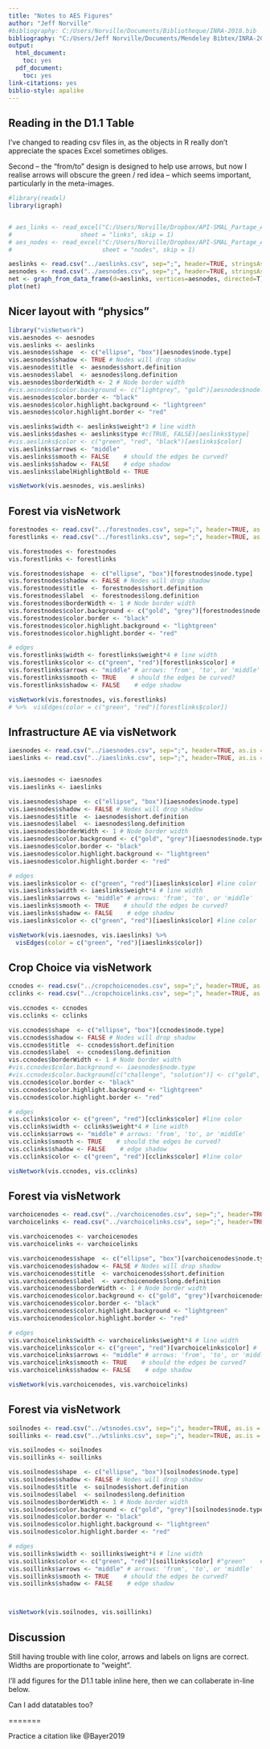 ```yaml
---
title: "Notes to AES Figures"
author: "Jeff Norville"
#bibliography: C:/Users/Norville/Documents/Bibliotheque/INRA-2018.bib
bibliography: "C:/Users/Jeff Norville/Documents/Mendeley Bibtex/INRA-2018.bib"
output: 
  html_document:
    toc: yes
  pdf_document:
    toc: yes
link-citations: yes
biblio-style: apalike
---
```


## Reading in the D1.1 Table

I've changed to reading csv files in, as the objects in R really don't appreciate the spaces Excel sometimes obliges.

Second -- the "from/to" design is designed to help use arrows, but now I realise arrows will obscure the green / red idea -- which seems important, particularly in the meta-images.


```r
#library(readxl)
library(igraph)


# aes_links <- read_excel("C:/Users/Norville/Dropbox/API-SMAL_Partage_Animation/Livrables/D1.1_List_of_AES_English.xlsm",
#                   sheet = "links", skip = 1)
# aes_nodes <- read_excel("C:/Users/Norville/Dropbox/API-SMAL_Partage_Animation/Livrables/D1.1_List_of_AES_English.xlsm",
#                         sheet = "nodes", skip = 1)

aeslinks <- read.csv("../aeslinks.csv", sep=";", header=TRUE, stringsAsFactors = FALSE)
aesnodes <- read.csv("../aesnodes.csv", sep=";", header=TRUE, stringsAsFactors = FALSE)
net <- graph_from_data_frame(d=aeslinks, vertices=aesnodes, directed=T) 
plot(net)

```

## Nicer layout with "physics"
```r
library("visNetwork") 
vis.aesnodes <- aesnodes
vis.aeslinks <- aeslinks
vis.aesnodes$shape  <- c("ellipse", "box")[aesnodes$node.type]
vis.aesnodes$shadow <- TRUE # Nodes will drop shadow
vis.aesnodes$title  <- aesnodes$short.definition
vis.aesnodes$label  <- aesnodes$long.definition
vis.aesnodes$borderWidth <- 2 # Node border width
#vis.aesnodes$color.background <- c("lightgrey", "gold")[aesnodes$node.type]
vis.aesnodes$color.border <- "black"
vis.aesnodes$color.highlight.background <- "lightgreen"
vis.aesnodes$color.highlight.border <- "red"

vis.aeslinks$width <- aeslinks$weight*3 # line width
vis.aeslinks$dashes <- aeslinks$type #c(TRUE, FALSE)[aeslinks$type]
#vis.aeslinks$color <- c("green", "red", "black")[aeslinks$color]  
vis.aeslinks$arrows <- "middle"
vis.aeslinks$smooth <- FALSE    # should the edges be curved?
vis.aeslinks$shadow <- FALSE    # edge shadow
vis.aeslinks$labelHighlightBold <- TRUE

visNetwork(vis.aesnodes, vis.aeslinks)
```



## Forest via visNetwork
```r

forestnodes <- read.csv("../forestnodes.csv", sep=";", header=TRUE, as.is = TRUE) # stringsAsFactors = FALSE
forestlinks <- read.csv("../forestlinks.csv", sep=";", header=TRUE, as.is = TRUE)

vis.forestnodes <- forestnodes
vis.forestlinks <- forestlinks

vis.forestnodes$shape  <- c("ellipse", "box")[forestnodes$node.type]
vis.forestnodes$shadow <- FALSE # Nodes will drop shadow
vis.forestnodes$title  <- forestnodes$short.definition
vis.forestnodes$label  <- forestnodes$long.definition
vis.forestnodes$borderWidth <- 1 # Node border width
vis.forestnodes$color.background <- c("gold", "grey")[forestnodes$node.type]
vis.forestnodes$color.border <- "black"
vis.forestnodes$color.highlight.background <- "lightgreen"
vis.forestnodes$color.highlight.border <- "red"

# edges
vis.forestlinks$width <- forestlinks$weight*4 # line width
vis.forestlinks$color <- c("green", "red")[forestlinks$color] #  
vis.forestlinks$arrows <- "middle" # arrows: 'from', 'to', or 'middle'
vis.forestlinks$smooth <- TRUE    # should the edges be curved?
vis.forestlinks$shadow <- FALSE    # edge shadow

visNetwork(vis.forestnodes, vis.forestlinks)
# %>%  visEdges(color = c("green", "red")[forestlinks$color])

```



## Infrastructure AE via visNetwork
```r

iaesnodes <- read.csv("../iaesnodes.csv", sep=";", header=TRUE, as.is = TRUE) # stringsAsFactors = FALSE
iaeslinks <- read.csv("../iaeslinks.csv", sep=";", header=TRUE, as.is = TRUE)


vis.iaesnodes <- iaesnodes
vis.iaeslinks <- iaeslinks

vis.iaesnodes$shape  <- c("ellipse", "box")[iaesnodes$node.type]
vis.iaesnodes$shadow <- FALSE # Nodes will drop shadow
vis.iaesnodes$title  <- iaesnodes$short.definition
vis.iaesnodes$label  <- iaesnodes$long.definition
vis.iaesnodes$borderWidth <- 1 # Node border width
vis.iaesnodes$color.background <- c("gold", "grey")[iaesnodes$node.type]
vis.iaesnodes$color.border <- "black"
vis.iaesnodes$color.highlight.background <- "lightgreen"
vis.iaesnodes$color.highlight.border <- "red"

# edges
vis.iaeslinks$color <- c("green", "red")[iaeslinks$color] #line color  
vis.iaeslinks$width <- iaeslinks$weight*4 # line width
vis.iaeslinks$arrows <- "middle" # arrows: 'from', 'to', or 'middle'
vis.iaeslinks$smooth <- TRUE    # should the edges be curved?
vis.iaeslinks$shadow <- FALSE    # edge shadow
vis.iaeslinks$color <- c("green", "red")[iaeslinks$color] #line color  

visNetwork(vis.iaesnodes, vis.iaeslinks) %>%
  visEdges(color = c("green", "red")[iaeslinks$color])


```


## Crop Choice via visNetwork
```r

ccnodes <- read.csv("../cropchoicenodes.csv", sep=";", header=TRUE, as.is = TRUE) # stringsAsFactors = FALSE
cclinks <- read.csv("../cropchoicelinks.csv", sep=";", header=TRUE, as.is = TRUE)

vis.ccnodes <- ccnodes
vis.cclinks <- cclinks

vis.ccnodes$shape  <- c("ellipse", "box")[ccnodes$node.type]
vis.ccnodes$shadow <- FALSE # Nodes will drop shadow
vis.ccnodes$title  <- ccnodes$short.definition
vis.ccnodes$label  <- ccnodes$long.definition
vis.ccnodes$borderWidth <- 1 # Node border width
#vis.ccnodes$color.background <- iaesnodes$node.type
#vis.ccnodes$color.background[c("challenge", "solution")] <- c("gold", "grey")
vis.ccnodes$color.border <- "black"
vis.ccnodes$color.highlight.background <- "lightgreen"
vis.ccnodes$color.highlight.border <- "red"

# edges
vis.cclinks$color <- c("green", "red")[cclinks$color] #line color  
vis.cclinks$width <- cclinks$weight*4 # line width
vis.cclinks$arrows <- "middle" # arrows: 'from', 'to', or 'middle'
vis.cclinks$smooth <- TRUE    # should the edges be curved?
vis.cclinks$shadow <- FALSE    # edge shadow
vis.cclinks$color <- c("green", "red")[cclinks$color] #line color  

visNetwork(vis.ccnodes, vis.cclinks) 


```




## Forest via visNetwork
```r

varchoicenodes <- read.csv("../varchoicenodes.csv", sep=";", header=TRUE, as.is = TRUE) # stringsAsFactors = FALSE
varchoicelinks <- read.csv("../varchoicelinks.csv", sep=";", header=TRUE, as.is = TRUE)

vis.varchoicenodes <- varchoicenodes
vis.varchoicelinks <- varchoicelinks

vis.varchoicenodes$shape  <- c("ellipse", "box")[varchoicenodes$node.type]
vis.varchoicenodes$shadow <- FALSE # Nodes will drop shadow
vis.varchoicenodes$title  <- varchoicenodes$short.definition
vis.varchoicenodes$label  <- varchoicenodes$long.definition
vis.varchoicenodes$borderWidth <- 1 # Node border width
vis.varchoicenodes$color.background <- c("gold", "grey")[varchoicenodes$node.type]
vis.varchoicenodes$color.border <- "black"
vis.varchoicenodes$color.highlight.background <- "lightgreen"
vis.varchoicenodes$color.highlight.border <- "red"

# edges
vis.varchoicelinks$width <- varchoicelinks$weight*4 # line width
vis.varchoicelinks$color <- c("green", "red")[varchoicelinks$color] #  
vis.varchoicelinks$arrows <- "middle" # arrows: 'from', 'to', or 'middle'
vis.varchoicelinks$smooth <- TRUE    # should the edges be curved?
vis.varchoicelinks$shadow <- FALSE    # edge shadow

visNetwork(vis.varchoicenodes, vis.varchoicelinks)

```



## Forest via visNetwork
```r

soilnodes <- read.csv("../wtsnodes.csv", sep=";", header=TRUE, as.is = TRUE) # stringsAsFactors = FALSE
soillinks <- read.csv("../wtslinks.csv", sep=";", header=TRUE, as.is = TRUE)

vis.soilnodes <- soilnodes
vis.soillinks <- soillinks

vis.soilnodes$shape  <- c("ellipse", "box")[soilnodes$node.type]
vis.soilnodes$shadow <- FALSE # Nodes will drop shadow
vis.soilnodes$title  <- soilnodes$short.definition
vis.soilnodes$label  <- soilnodes$long.definition
vis.soilnodes$borderWidth <- 1 # Node border width
vis.soilnodes$color.background <- c("gold", "grey")[soilnodes$node.type]
vis.soilnodes$color.border <- "black"
vis.soilnodes$color.highlight.background <- "lightgreen"
vis.soilnodes$color.highlight.border <- "red"

# edges
vis.soillinks$width <- soillinks$weight*4 # line width
vis.soillinks$color <- c("green", "red")[soillinks$color] #"green"    # line color  
vis.soillinks$arrows <- "middle" # arrows: 'from', 'to', or 'middle'
vis.soillinks$smooth <- TRUE    # should the edges be curved?
vis.soillinks$shadow <- FALSE    # edge shadow



visNetwork(vis.soilnodes, vis.soillinks) 

```




## Discussion

Still having trouble with line color, arrows and labels on ligns are correct. Widths are proportionate to "weight".

I'll add figures for the D1.1 table inline here, then we can collaberate in-line below.

Can I add datatables too?

=======

Practice a citation like @Bayer2019


